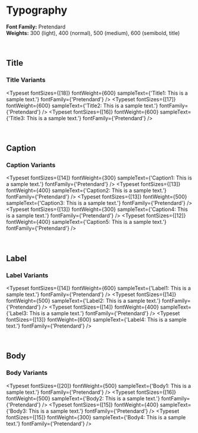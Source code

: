 
<Meta title="styles/Typography" />

# Typography

**Font Family:** Pretendard  
**Weights:** 300 (light), 400 (normal), 500 (medium), 600 (semibold, title)

<br />

## Title

### Title Variants

<Typeset
  fontSizes={[18]}
  fontWeight={600}
  sampleText={'Title1: This is a sample text.'}
  fontFamily={'Pretendard'}
/>
<Typeset
  fontSizes={[17]}
  fontWeight={600}
  sampleText={'Title2: This is a sample text.'}
  fontFamily={'Pretendard'}
/>
<Typeset
  fontSizes={[16]}
  fontWeight={600}
  sampleText={'Title3: This is a sample text.'}
  fontFamily={'Pretendard'}
/>

<br />

## Caption

### Caption Variants

<Typeset
  fontSizes={[14]}
  fontWeight={300}
  sampleText={'Caption1: This is a sample text.'}
  fontFamily={'Pretendard'}
/>
<Typeset
  fontSizes={[13]}
  fontWeight={400}
  sampleText={'Caption2: This is a sample text.'}
  fontFamily={'Pretendard'}
/>
<Typeset
  fontSizes={[13]}
  fontWeight={500}
  sampleText={'Caption3: This is a sample text.'}
  fontFamily={'Pretendard'}
/>
<Typeset
  fontSizes={[13]}
  fontWeight={300}
  sampleText={'Caption4: This is a sample text.'}
  fontFamily={'Pretendard'}
/>
<Typeset
  fontSizes={[12]}
  fontWeight={400}
  sampleText={'Caption5: This is a sample text.'}
  fontFamily={'Pretendard'}
/>

<br />

## Label

### Label Variants

<Typeset
  fontSizes={[14]}
  fontWeight={600}
  sampleText={'Label1: This is a sample text.'}
  fontFamily={'Pretendard'}
/>
<Typeset
  fontSizes={[14]}
  fontWeight={500}
  sampleText={'Label2: This is a sample text.'}
  fontFamily={'Pretendard'}
/>
<Typeset
  fontSizes={[14]}
  fontWeight={400}
  sampleText={'Label3: This is a sample text.'}
  fontFamily={'Pretendard'}
/>
<Typeset
  fontSizes={[13]}
  fontWeight={600}
  sampleText={'Label4: This is a sample text.'}
  fontFamily={'Pretendard'}
/>

<br />

## Body

### Body Variants

<Typeset
  fontSizes={[20]}
  fontWeight={500}
  sampleText={'Body1: This is a sample text.'}
  fontFamily={'Pretendard'}
/>
<Typeset
  fontSizes={[16]}
  fontWeight={500}
  sampleText={'Body2: This is a sample text.'}
  fontFamily={'Pretendard'}
/>
<Typeset
  fontSizes={[15]}
  fontWeight={400}
  sampleText={'Body3: This is a sample text.'}
  fontFamily={'Pretendard'}
/>
<Typeset
  fontSizes={[15]}
  fontWeight={300}
  sampleText={'Body4: This is a sample text.'}
  fontFamily={'Pretendard'}
/>
